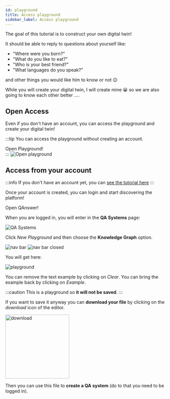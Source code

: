 ```yaml
---
id: playground
title: Access playground
sidebar_label: Access playground
---
```




The goal of this tutorial is to construct your own digital twin!

It should be able to reply to questions about yourself like: 
* "Where were you born?"
* "What do you like to eat?"
* "Who is your best friend?"
* "What languages do you speak?"

and other things you would like him to know or not 😉

While you will create your digital twin, I will create mine 😀 so we are also going to know each other better ....

## Open Access
Even if you don't have an account, you can access the playground and create your digital twin!

:::tip
You can access the playground without creating an account.
<div style={{ display: 'flex', justifyContent: 'center', marginBottom: '20px' }}>
    <Link
        to='https://app.qanswer.ai/playground/kg'
        className="button button--primary button--lg"
        style={{ textDecoration: 'none', backgroundColor: '#fff9', color: '#000', border: 'none' }}
    >
        Open Playground!
    </Link>
</div>
:::

<Image src='/img/screenshots/playground-graph/open-playground.png' alt='Open playground'/>

## Access from your account

:::info
If you don't have an account yet, you can [see the tutorial here](/introduction/register-login)
:::

Once your account is created, you can login and start discovering the platform!

<div style={{ display: 'flex', justifyContent: 'center', marginBottom: '20px' }}>
    <Link
        to='https://app.qanswer.ai'
        className="button button--primary button--lg"
    >
        Open QAnswer!
    </Link>
</div>

When you are logged in, you will enter in the <b>QA Systems</b> page:

<Image src='/img/screenshots/qa-systems-empty.png' alt='QA Systems'/>

Click <i>New Playground</i> and then choose the **Knowledge Graph** option.

<div style={{ display: 'flex', alignItems: 'center', gap: '10px', marginBottom: '20px', justifyContent: 'center' }}>
    <img src='/img/screenshots/navbar-open-playground-graph.png' alt='nav bar' style={{ height: '300px' }}/>
    <img src='/img/screenshots/navbar-closed-playground.png' alt='nav bar closed' style={{ height: '300px' }}/>
</div>

You will get here:

<Image src='/img/screenshots/playground-graph/playground-graph.png' alt='playground'/>

You can remove the text example by clicking on <i>Clear</i>. You can bring the example back by clicking on <i>Example</i>.


:::caution
This is a playground so **it will not be saved**.
:::

<div>
    <Admonition type="tip">
    <p>If you want to save it anyway you can <b>download your file</b> by clicking on the <i>download</i> icon of the editor.</p>
    <div style={{ display: 'flex', alignItems: 'center', justifyContent: 'center', marginBottom: '20px' }}>
        <img src='/img/screenshots/playground-graph/download-playground.png' alt='download' width='200px'/>
    </div>
    <p>Then you can use this file to <b>create a QA system</b> (do to that you need to be logged in).</p>
    </Admonition>
</div>